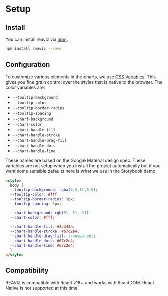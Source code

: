 # Setup

## Install

You can install reaviz via [npm](https://www.npmjs.com/package/reaviz).

```sh copy npm2yarn
npm install reaviz --save
```

## Configuration

To customize various elements in the charts,
we use [CSS Variables](https://developer.mozilla.org/en-US/docs/Web/CSS/Using_CSS_variables).
This gives you fine grain control over the styles
that is native to the browser. The color variables are:

- `--tooltip-background`
- `--tooltip-color`
- `--tooltip-border-radius`
- `--tooltip-spacing`
- `--chart-background`
- `--chart-color`
- `--chart-handle-fill`
- `--chart-handle-stroke`
- `--chart-handle-drag-fill`
- `--chart-handle-dots`
- `--chart-handle-line`

These names are based on the Google Material design spec. These variables
are not setup when you install the project automatically but if you want
some sensible defaults here is what we use in the Storybook demo:

```html
<style>
  body {
  --tooltip-background: rgba(0,5,11,0.9);
  --tooltip-color: #fff;
  --tooltip-border-radius: 5px;
  --tooltip-spacing: 5px;

  --chart-background: rgb(51, 51, 51);
  --chart-color: #fff;

  --chart-handle-fill: #2c343a;
  --chart-handle-stroke: #67c2e4;
  --chart-handle-drag-fill: transparent;
  --chart-handle-dots: #67c2e4;
  --chart-handle-line: #67c2e4;
  }
</style>
```

## Compatibility

REAVIZ is compatible with React v16+ and works with ReactDOM. React Native is not supported at this time.

